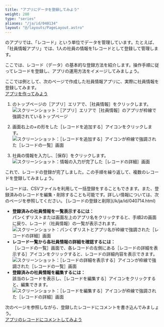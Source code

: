 ```yaml
---
title: "アプリにデータを登録してみよう"
weight: 200
type: "series"
aliases: "/ja/id/040134"
layout: "@/layouts/PageLayout.astro"
---
```



<Kintone />のアプリでは、「レコード」という単位でデータを管理しています。たとえば、「社員情報アプリ」では、1人の社員の情報を1レコードとして登録して管理します。

ここでは、レコード（データ）の基本的な登録方法を紹介します。操作手順に従ってレコードを登録し、アプリの運用方法をイメージしてみましょう。

ここでは例として、次のページで作成した社員情報アプリに、実際に社員情報を登録してみます。  
[アプリを作ってみよう](/k/ja/id/040133.html)

1. <Kintone />のトップページの［アプリ］エリアで、［社員情報］をクリックします。
   <Img src="/k/img-ja/add_record_app_img01.png" alt="スクリーンショット：［アプリ］エリアで［社員情報］のアプリが枠線で強調されているトップページ" />

1. 画面右上の+の形をした［レコードを追加する］アイコンをクリックします。
   <Img src="/k/img-ja/add_record_app_img02.png" alt="スクリーンショット：［レコードを追加する］アイコンが枠線で強調された［レコードの一覧］画面" />

1. 社員の情報を入力し、［保存］をクリックします。
   <Img src="/k/img-ja/add_record_app_img03.png" alt="スクリーンショット：情報の入力が完了した［レコードの詳細］画面" />

これで、レコードの登録が完了しました。この手順を繰り返して、複数のレコードを登録してみましょう。

<Hint>
  レコードは、CSVファイルを利用して一括登録をすることもできます。また、登録済みのレコードを編集・削除することも可能です。詳しい情報については、次のページを参照してください。  
  [レコードの登録と削除](/k/ja/id/040714.html)
</Hint>

* **登録済みの社員情報を一覧表示するには：**  
  パンくずリストまたは画面左上のアプリ名をクリックすると、手順2の画面に戻り、レコード（社員情報）の一覧が表示されます。
  <Img src="/k/img-ja/add_record_app_img04.png" alt="スクリーンショット：パンくずリストとアプリ名が枠線で強調された［レコードの詳細］画面" />
* **レコード一覧から各社員情報の詳細を確認するには：**  
  ［レコードの一覧］画面で、各レコードの左側にある［レコードの詳細を表示する］アイコンをクリックすると、レコードの詳細内容を表示できます。
  <Img src="/k/img-ja/add_record_app_img05.png" alt="スクリーンショット：［レコードの詳細を表示する］アイコンが枠線で強調された［レコードの一覧］画面" />
* **登録済みの社員情報を編集するには：**  
  該当のレコードを表示し、［レコードを編集する］アイコンをクリックすると、編集できます。  
  <Img src="/k/img-ja/edit_record_details_02.png" alt="スクリーンショット：［レコードを編集する］アイコンが枠線で強調された［レコードの詳細］画面" />

次のページを参照しながら、登録したレコードにコメントを書き込んでみましょう。  
[アプリのレコードにコメントしてみよう](/k/ja/id/040132.html)
